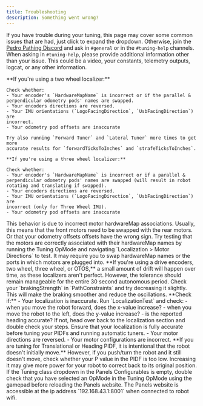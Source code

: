 ```yaml
---
title: Troubleshooting
description: Something went wrong?
---
```



If you have trouble during your tuning, this page may cover some common
issues that are had, just click to expand the dropdown. Otherwise, join the
[Pedro Pathing Discord](https://discord.gg/2GfC4qBP5s) and ask in `#general`
or in the `#tuning-help` channels. When asking in `#tuning-help`, please
provide additional information other than your issue. This could be a video,
your constants, telemetry outputs, logcat, or any other information.

<Accordions type="single">
  <Accordion title="Bad Localization">
    **If you're using a two wheel localizer:**

    Check whether:
    - Your encoder's `HardwareMapName` is incorrect or if the parallel &
    perpendicular odometry pods' names are swapped.
    - Your encoders directions are reversed.
    - Your IMU orientations (`LogoFacingDirection`, `UsbFacingDirection`) are
    incorrect.
    - Your odometry pod offsets are inaccurate

    Try also running `Forward Tuner` and `Lateral Tuner` more times to get more
    accurate results for `forwardTicksToInches` and `strafeTicksToInches`.

    **If you're using a three wheel localizer:**

    Check whether:
    - Your encoder's `HardwareMapName` is incorrect or if a parallel &
    perpendicular odometry pods' names are swapped (will result in robot
    rotating and translating if swapped).
    - Your encoders directions are reversed.
    - Your IMU orientations (`LogoFacingDirection`, `UsbFacingDirection`) are
    incorrect (only for Three Wheel IMU).
    - Your odometry pod offsets are inaccurate
  </Accordion>
  <Accordion title="Robot Turns 180 and Oscillates During Heading Tuner">
    This behavior is due to incorrect motor hardwareMap associations.
    Usually, this means that the front motors need to be swapped with the rear
    motors.
    Or that your odometry offsets offsets have the wrong sign.
    Try testing that the motors are correctly associated with their hardwareMap
    names by running the Tuning OpMode and navigating `Localization > Motor
    Directions` to test.
    It may require you to swap hardwareMap names or the ports in which motors
    are plugged into.

  </Accordion>
  <Accordion title="Robot Drifts Tuning Drive Tuner">
    **If you're using a drive encoders, two wheel, three wheel, or OTOS,** a
    small amount of drift will happen over time, as these localizers aren't
    perfect.
    However, the tolerance should remain manageable for the entire 30 second
    autonomous period.
  </Accordion>
  <Accordion title="Robot Movements are Too Jittery">
    Check your `brakingStrength` in `PathConstraints` and try decreasing it
    slightly. This will make the braking smoother and reduce the
    oscillations.
  </Accordion>
  <Accordion title="Robot Never Stops or Moves in the Wrong Direction">
    **Check if:**
    - Your localization is inaccurate. Run `LocalizationTest` and check:
    - when you move the robot forward, does the x-value increase?
    - when you move the robot to the left, does the y-value increase?
    - is the reported heading accurate?
    If not, head over back to the localization section and double check your
    steps. Ensure that your localization is fully accurate before tuning your
    PIDFs and running automatic tuners.
    - Your motor directions are reversed.
    - Your motor configurations are incorrect.
  </Accordion>
  <Accordion
    title="Robot Never Moves During TranslationalTuner or HeadingTuner">
    **If you are tuning for Translational or Heading PIDF, it is intentional
    that the robot doesn't initially move.**
    However, if you push/turn the robot and it still doesn't move, check whether
    your P value in the PIDF is too low. Increasing it may give more power for
    your robot to correct back to its original position.
  </Accordion>
  <Accordion title="Cannot See the Constants in Panels">
    If the Tuning class dropdown in the Panels Configurables is empty, double
    check that you have selected an OpMode in the Tuning OpMode using the
    gamepad before reloading the Panels website. The Panels website is accessible at the ip address
    `192.168.43.1:8001` when connected to robot wifi.
  </Accordion>
</Accordions>
